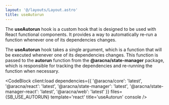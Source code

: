 ```yaml
---
layout: '@/layouts/Layout.astro'
title: useAutorun
---
```



The **useAutorun** hook is a custom hook that is designed to be used with React functional components. It provides a way to automatically re-run a function whenever one of its dependencies changes.

The **useAutorun** hook takes a single argument, which is a function that will be executed whenever one of its dependencies changes. This function is passed to the **autorun** function from the **@aracna/state-manager** package, which is responsible for tracking the dependencies and re-running the function when necessary.

<CodeBlock
  client:load
  dependencies={{
    '@aracna/core': 'latest',
    '@aracna/react': 'latest',
    '@aracna/state-manager': 'latest',
    '@aracna/state-manager-react': 'latest',
    '@aracna/web': 'latest'
  }}
  files={SB_USE_AUTORUN}
  template='react'
  title='useAutorun'
  console
/>
